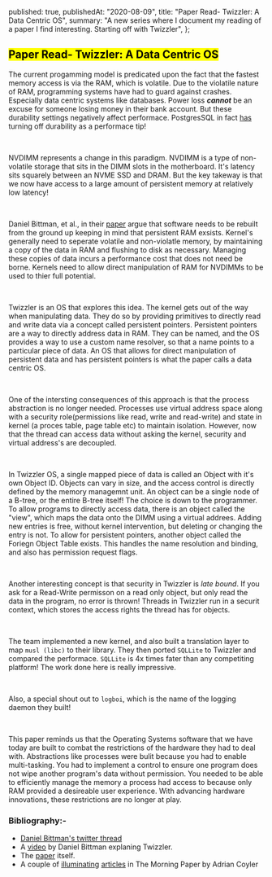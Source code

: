 
  published: true,
  publishedAt: "2020-08-09",
  title: "Paper Read- Twizzler: A Data Centric OS",
  summary:
    "A new series where I document my reading of a paper I find interesting. Starting off with Twizzler",
};

<Head title={meta.title} description={meta.summary} image="twizzler-os.png" />

## <Mark> Paper Read- Twizzler: A Data Centric OS </Mark>

The current progamming model is predicated upon the fact that the fastest memory access is via the RAM,
which is volatile. Due to the violatile nature of RAM, programming systems have had to guard against crashes.
Especially data centric systems like databases. Power loss _**cannot**_ be an excuse for someone losing money in their
bank account. But these durability settings negatively affect performace. PostgresSQL in fact
[has](https://www.postgresql.org/docs/11/non-durability.html) turning off durability as a performace tip!

<br />

NVDIMM represents a change in this paradigm. NVDIMM is a type of non-volatile storage that sits in the DIMM slots
in the motherboard. It's latency sits squarely between an NVME SSD and DRAM. But the key takeway is that we now
have access to a large amount of persistent memory at relatively low latency!

<br />

Daniel Bittman, et al., in their [paper](http://dbittman.github.io/pubs/atc20-twizzler.pdf) argue that software needs
to be rebuilt from the ground up keeping in mind that persistent RAM exsists. Kernel's generally need to seperate volatile
and non-violatle memory, by maintaining a copy of the data in RAM and flushing to disk as necessary. Managing these copies of
data incurs a performance cost that does not need be borne. Kernels need to allow direct
manipulation of RAM for NVDIMMs to be used to thier full potential.

<br />

Twizzler is an OS that explores this idea. The kernel gets out of the way when manipulating data. They do so by
providing primitives to directly read and write data via a concept called persistent pointers. Persistent pointers
are a way to directly address data in RAM. They can be named, and the OS provides a way to use a custom name resolver,
so that a name points to a particular piece of data. An OS that allows for direct manipulation of persistent data and
has persistent pointers is what the paper calls a data centric OS.

<br />

One of the intersting consequences of this approach is that the process abstraction is no longer needed. Processes
use virtual address space along with a security role(permissions like read, write and read-write) and state in
kernel (a proces table, page table etc) to maintain isolation. However, now that the thread can access data
without asking the kernel, security and virtual address's are decoupled.

<br />

In Twizzler OS, a single mapped piece of data is called an Object with it's own Object ID. Objects can vary in size,
and the access control is directly defined by the memory managemnt unit. An object can be a single node of a B-tree,
or the entire B-tree itself! The choice is down to the programmer. To allow programs to directly access data, there is
an object called the "view", which maps the data onto the DIMM using a virtual addrees. Adding new entries is free,
without kernel intervention, but deleting or changing the entry is not. To allow for persistent pointers, another
object called the Foriegn Object Table exists. This handles the name resolution and binding, and also has permission
request flags.

<br />

Another interesting concept is that security in Twizzler is _late bound_. If you ask for a Read-Write permisson on a read
only object, but only read the data in the program, no error is thrown! Threads in Twizzler run in a securit context,
which stores the access rights the thread has for objects.

<br />

The team implemented a new kernel, and also built a translation layer to map `musl (libc)` to their library. They then
ported `SQLLite` to Twizzler and compared the performace. `SQLLite` is 4x times fater than any competiting platform!
The work done here is really impressive.

<br />

Also, a special shout out to `logboi`, which is the name of the logging daemon they built!

<br />

This paper reminds us that the Operating Systems software that we have today are built to combat the restrictions of the
hardware they had to deal with. Abstractions like processes were bulit because you had to enable multi-tasking. You
had to implement a control to ensure one program does not wipe another program's data without permission. You needed
to be able to efficiently manage the memory a process had access to because only RAM provided a desireable user experience.
With advancing hardware innovations, these restrictions are no longer at play.

### Bibliography:-

- [Daniel Bittman's twitter thread](https://twitter.com/danielbittman/status/1278394236698628096)
- A [video](https://www.usenix.org/conference/atc20/presentation/bittman) by Daniel Bittman explaning Twizzler.
- The [paper](http://dbittman.github.io/pubs/atc20-twizzler.pdf) itself.
- A couple of [illuminating](https://blog.acolyer.org/2019/12/09/a-persistent-problem/) [articles](https://blog.acolyer.org/2019/12/11/a-tale-of-two-abstractions/)
  in The Morning Paper by Adrian Coyler
